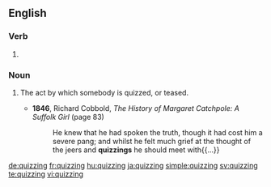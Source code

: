 ==English==

===Verb===
{{head|en}}

# {{present participle of|quiz|lang=en}}

===Noun===
{{en-noun}}

# {{context|dated|lang=en}} The act by which somebody is quizzed, or teased.
#* '''1846''', Richard Cobbold, ''The History of Margaret Catchpole: A Suffolk Girl'' (page 83)
#*: He knew that he had spoken the truth, though it had cost him a severe pang; and whilst he felt much grief at the thought of the jeers and '''quizzings''' he should meet with{{...}}

[[de:quizzing]]
[[fr:quizzing]]
[[hu:quizzing]]
[[ja:quizzing]]
[[simple:quizzing]]
[[sv:quizzing]]
[[te:quizzing]]
[[vi:quizzing]]